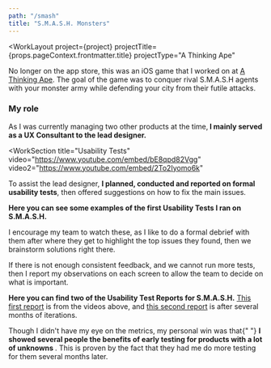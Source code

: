 ```yaml
---
path: "/smash"
title: "S.M.A.S.H. Monsters"
---
```





<WorkLayout
  project={project}
  projectTitle={props.pageContext.frontmatter.title}
  projectType="A Thinking Ape"
>
<SEO title={props.pageContext.frontmatter.title} />
<WorkSection title="Overview" 
  image={require("../images/work/smash-01.jpg")}
  alt="The splash page for S.M.A.S.H, which tells the player to create epic monsters and destroy rival cities">
  <p>
    No longer on the app store, this was an iOS game that I worked on at <a href="http://athinkingape.com/" target="_blank" rel="noreferrer noopener">A Thinking Ape</a>. The goal of the game was to conquer rival S.M.A.S.H agents with your monster army while defending your city from their futile attacks.
  </p>
  <h3>My role</h3>
  <p>
    As I was currently managing two other products at the time,<strong> I mainly served as a UX Consultant to the lead designer.</strong>
  </p>
</WorkSection>

<WorkSection
  title="Usability Tests"
  video="https://www.youtube.com/embed/bE8qpd82Vgg"
  video2="https://www.youtube.com/embed/2To2Iyomo6k"
>
  <p>
    To assist the lead designer, <strong>I planned, conducted and reported on formal usability tests</strong>, then offered suggestions on how to fix the main issues.
  </p>

<p>
  <strong>
    Here you can see some examples of the first Usability Tests I ran on
    S.M.A.S.H.
  </strong>
</p>

<p>
  I encourage my team to watch these, as I like to do a formal debrief with them
  after where they get to highlight the top issues they found, then we
  brainstorm solutions right there.
</p>

<p>
  If there is not enough consistent feedback, and we cannot run more tests, then
  I report my observations on each screen to allow the team to decide on what is
  important.
</p>

  <p>
    <strong>Here you can find two of the Usability Test Reports for S.M.A.S.H.</strong> <a href="/files/smash-usability-test-01.pdf" target="_blank" rel="noreferrer noopener">This first report</a> is from the videos above, and <a href="/files/smash-usability-test-02.pdf" target="_blank" rel="noreferrer noopener">this second report</a> is after several months of iterations.
  </p>
</WorkSection>

<NextSteps title="Outcome">
  <p>
    Though I didn't have my eye on the metrics, my personal win was that{" "}
    <strong>
      I showed several people the benefits of early testing for products with a
      lot of unknowns
    </strong>
    . This is proven by the fact that they had me do more testing for them
    several months later.
  </p>
</NextSteps>

</WorkLayout>
